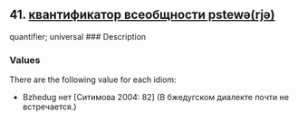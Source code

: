 ## 41. <a href =  'https://agricolamz.github.io/The_Circassian_Isoglosses_Database/41.html'>квантификатор всеобщности pstewə(rjə)</a>
quantifier; universal
### Description



### Values
There are the following value for each idiom:

* Bzhedug  нет [Ситимова 2004: 82] (В бжедугском диалекте почти не встречается.)

